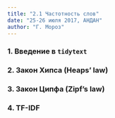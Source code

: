 ```yaml
---
title: "2.1 Частотность слов"
date: "25-26 июля 2017, АНДАН"
author: "Г. Мороз"
---
```


### 1. Введение в `tidytext`
### 2. Закон Хипса (Heaps' law)
### 3. Закон Ципфа (Zipf's law)
### 4. TF-IDF